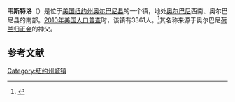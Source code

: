 {{Infobox settlement
|official_name            = 韦斯特洛
|settlement_type          = 镇
|nickname                 = 
|motto                    =

<!-- Images -->
|image_skyline            = NY 32 in Westerlo.jpg
|imagesize                = 
|image_caption            =
|image_flag               = 
|image_seal               =

<!-- Maps -->
|image_map                 = Albany County New York incorporated and unincorporated areas Westerlo highlighted.svg
|mapsize                  = 300px
|map_caption              =

<!-- Location -->
|coordinates_region       = US-NY
|subdivision_type         = [[国家|国家]]
|subdivision_name         = [[美国|美国]]
|subdivision_type1        = [[美国行政区划|州]]
|subdivision_name1        = [[纽约州|纽约州]]
|subdivision_type2        = [[纽约州行政区划|县]]
|subdivision_name2        = [[奥尔巴尼县_(纽约州)|奥尔巴尼县]]

|government_footnotes     = 
|government_type          =
|established_title        = 
|established_date         =

<!-- Area -->
|unit_pref  =  Imperial
|area_footnotes           = 
|area_magnitude           = 
|area_total_km2           = 151.6
|area_land_km2            = 149.9
|area_water_km2           = 1.7
|area_total_sq_mi         = 58.6
|area_land_sq_mi          = 57.9
|area_water_sq_mi         = 0.7

<!-- Population -->
|population_as_of         = [[2010年美国人口普查|2010]]
|population_footnotes     = 
|population_total         = 3,361
|population_density_km2   = 
|population_density_sq_mi = 
<!-- General information -->
|timezone                 = [[美国东部时间|美国东部时间]]
|utc_offset               = -5
|timezone_DST             = EDT
|utc_offset_DST           = -4
|elevation_footnotes      = 
|elevation_m              = 348
|elevation_ft             = 1142
|latd = 42 |latm = 30 |lats = 41 |latNS = N
|longd = 74 |longm = 2 |longs = 46 |longEW = W

<!-- Area/postal codes & others -->
|postal_code_type         = [[美国邮政编码|邮政编码]]
|postal_code              = 12055, 12193
|area_code                = 518
|website                  = 
|footnotes                = 
}}
'''韦斯特洛'''（{{lang-en|Westerlo}}）是位于[[美国|美国]][[纽约州|纽约州]][[奥尔巴尼县_(纽约州)|奥尔巴尼县]]的一个镇，地处[[奥尔巴尼|奥尔巴尼]]西南、奥尔巴尼县的南部。[[2010年美国人口普查|2010年美国人口普查]]时，该镇有3361人。<ref name>{{cite web|url=http://factfinder2.census.gov|publisher=[[United_States_Census_Bureau|United States Census Bureau]]|title=American FactFinder|accessdate=2020-09-21|archive-date=2011-07-26|archive-url=https://web.archive.org/web/20110726025515/http://factfinder2.census.gov/|dead-url=no}}</ref>其名称来源于奥尔巴尼[[美国归正会|荷兰归正会]]的{{le|埃拉尔多斯·韦斯特洛|Eilardus Westerlo}}神父。

== 参考文献 ==
{{reflist}}

{{NY-stub}}
[[Category:纽约州城镇|Category:纽约州城镇]]